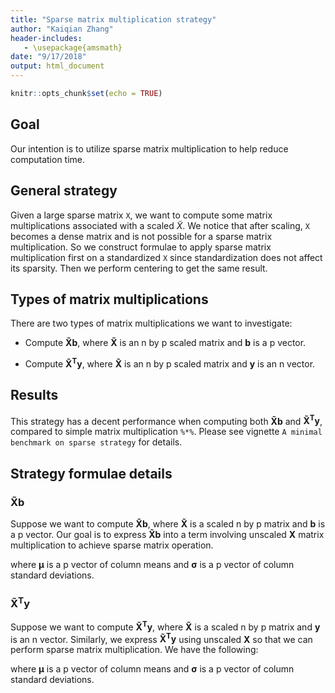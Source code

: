 ```yaml
---
title: "Sparse matrix multiplication strategy"
author: "Kaiqian Zhang"
header-includes:
   - \usepackage{amsmath}
date: "9/17/2018"
output: html_document
---
```


```r
knitr::opts_chunk$set(echo = TRUE)
```

## Goal
Our intention is to utilize sparse matrix multiplication to help reduce computation time. 

## General strategy
Given a large sparse matrix `X`, we want to compute some matrix multiplications associated with a scaled $\widetilde{X}$. We notice that after scaling, `X` becomes a dense matrix and is not possible for a sparse matrix multiplication. So we construct formulae to apply sparse matrix multiplication first on a standardized `X` since standardization does not affect its sparsity. Then we perform centering to get the same result.  

## Types of matrix multiplications
There are two types of matrix multiplications we want to investigate:

* Compute $\boldsymbol{\widetilde{X}b}$, where $\boldsymbol{\widetilde{X}}$ is an n by p scaled matrix and $\boldsymbol{b}$ is a p vector.

* Compute $\boldsymbol{\widetilde{X}^Ty}$, where $\boldsymbol{\widetilde{X}}$ is an n by p scaled matrix and $\boldsymbol{y}$ is an n vector.

## Results

This strategy has a decent performance when computing both $\boldsymbol{\widetilde{X}b}$ and $\boldsymbol{\widetilde{X}^Ty}$, compared to simple matrix multiplication `%*%`. Please see vignette `A minimal benchmark on sparse strategy` for details. 

## Strategy formulae details

### $\boldsymbol{\widetilde{X}b}$
Suppose we want to compute $\boldsymbol{\widetilde{X}b}$, where $\boldsymbol{\widetilde{X}}$ is a scaled n by p matrix and $\boldsymbol{b}$ is a p vector. Our goal is to express $\boldsymbol{\widetilde{X}b}$ into a term involving unscaled $\boldsymbol{X}$ matrix multiplication to achieve sparse matrix operation.

\begin{equation}
\begin{aligned}
\boldsymbol{\widetilde{X}b}
&= \sum_{j=1}^{p} \widetilde{X_{.j}}b_j \\
&= \sum_{j=1}^{p} \frac{X_{.j}-\mu_j}{\sigma_j}b_j \\
&= \sum_{j=1}^{p}\frac{X_{.j}}{\sigma_j}b_j - \sum_{j=1}^{p} \frac{\mu_j}{\sigma_j}b_j \\
&= \boldsymbol{X} \cdot \frac{\boldsymbol{b}}{\boldsymbol{\sigma}} -  \frac{\boldsymbol{\mu}}{\boldsymbol{\sigma}}\cdot \boldsymbol{b},
\end{aligned}
\end{equation}

where $\boldsymbol{\mu}$ is a p vector of column means and $\boldsymbol{\sigma}$ is a p vector of column standard deviations. 

### $\boldsymbol{\widetilde{X}^Ty}$
Suppose we want to compute $\boldsymbol{\widetilde{X}^Ty}$, where $\boldsymbol{\widetilde{X}}$ is a scaled n by p matrix and $\boldsymbol{y}$ is an n vector. Similarly, we express $\boldsymbol{\widetilde{X}^Ty}$ using unscaled $\boldsymbol{X}$ so that we can perform sparse matrix multiplication. We have the following:

\begin{equation}
\begin{aligned}
\boldsymbol{\widetilde{X}^Ty}
&= \sum_{i=1}^{n} \widetilde{X_{i.}}y_i \\
&= \sum_{i=1}^{n} \frac{X_{i.} - \boldsymbol{\mu}}{\boldsymbol{\sigma}}y_i \\
&= \frac{1}{\boldsymbol{\sigma}}\sum_{i=1}^{n}X_{i.}y_i - \frac{\boldsymbol{\mu}}{\boldsymbol{\sigma}}\sum_{i=1}^{n} y_i \\
&= \frac{1}{\boldsymbol{\sigma}}(\boldsymbol{X^Ty}) - \boldsymbol{\frac{\mu}{\sigma}y^T 1},
\end{aligned}
\end{equation}

where $\boldsymbol{\mu}$ is a p vector of column means and $\boldsymbol{\sigma}$ is a p vector of column standard deviations.



